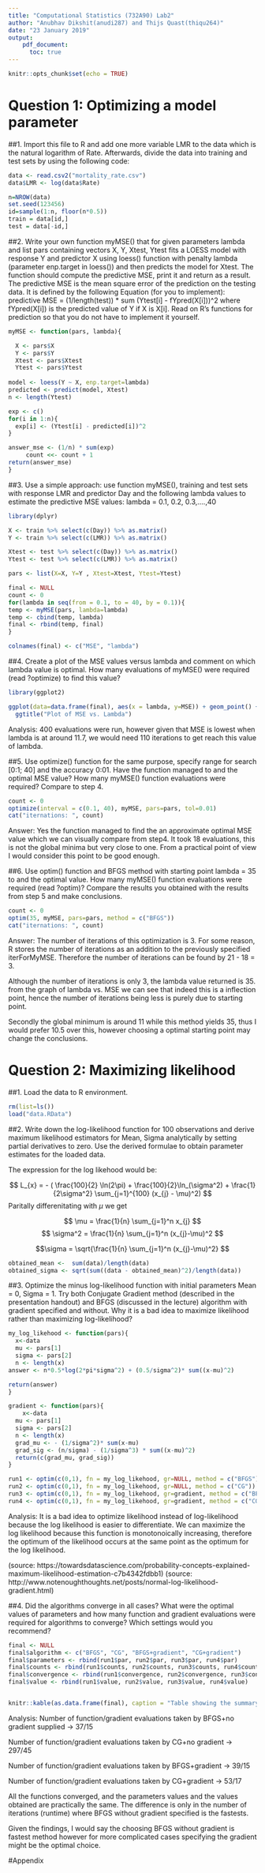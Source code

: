 ```yaml
---
title: "Computational Statistics (732A90) Lab2"
author: "Anubhav Dikshit(anudi287) and Thijs Quast(thiqu264)"
date: "23 January 2019"
output: 
    pdf_document:
      toc: true
---
```


```r
knitr::opts_chunk$set(echo = TRUE)
```

\newpage

# Question 1: Optimizing a model parameter

##1. Import this file to R and add one more variable LMR to the data which is the natural logarithm of Rate. Afterwards, divide the data into training and test sets by using the following code:
```r

data <- read.csv2("mortality_rate.csv")
data$LMR <- log(data$Rate)

n=NROW(data)
set.seed(123456)
id=sample(1:n, floor(n*0.5))
train = data[id,]
test = data[-id,]

```

##2. Write your own function myMSE() that for given parameters lambda and list pars containing vectors X, Y, Xtest, Ytest fits a LOESS model with response Y and predictor X using loess() function with penalty lambda (parameter enp.target in loess()) and then predicts the model for Xtest. The function should compute the predictive MSE, print it and return as a result. The predictive MSE is the mean square error of the prediction on the testing data. It is defined by the following Equation (for you to implement):  predictive MSE = (1/length(test)) * sum (Ytest[i] - fYpred(X[i]))^2   where fYpred(X[i]) is the predicted value of Y if X is X[i]. Read on R's functions for prediction so that you do not have to implement it yourself.

```r

myMSE <- function(pars, lambda){

  X <- pars$X
  Y <- pars$Y
  Xtest <- pars$Xtest
  Ytest <- pars$Ytest
  
model <- loess(Y ~ X, enp.target=lambda)
predicted <- predict(model, Xtest)
n <- length(Ytest)

exp <- c()
for(i in 1:n){
  exp[i] <- (Ytest[i] - predicted[i])^2
}

answer_mse <- (1/n) * sum(exp)
     count <<- count + 1
return(answer_mse)
}

```

##3. Use a simple approach: use function myMSE(), training and test sets with response LMR and predictor Day and the following lambda values to estimate the predictive MSE values: lambda = 0.1, 0.2, 0.3,....,40

```r
library(dplyr)

X <- train %>% select(c(Day)) %>% as.matrix() 
Y <- train %>% select(c(LMR)) %>% as.matrix() 

Xtest <- test %>% select(c(Day)) %>% as.matrix() 
Ytest <- test %>% select(c(LMR)) %>% as.matrix() 

pars <- list(X=X, Y=Y , Xtest=Xtest, Ytest=Ytest)

final <- NULL
count <- 0 
for(lambda in seq(from = 0.1, to = 40, by = 0.1)){
temp <- myMSE(pars, lambda=lambda)
temp <- cbind(temp, lambda)
final <- rbind(temp, final)
}

colnames(final) <- c("MSE", "lambda")

```

##4. Create a plot of the MSE values versus lambda and comment on which lambda value is optimal. How many evaluations of myMSE() were required (read ?optimize) to find this value?

```r
library(ggplot2)

ggplot(data=data.frame(final), aes(x = lambda, y=MSE)) + geom_point() + 
  ggtitle("Plot of MSE vs. Lambda")
```
Analysis: 400 evaluations were run, however given that MSE is lowest when lambda is at around 11.7, we would need 110 iterations to get reach this value of lambda.

##5. Use optimize() function for the same purpose, specify range for search [0:1; 40] and the accuracy 0:01. Have the function managed to and the optimal MSE value? How many myMSE() function evaluations were required? Compare to step 4.


```r
count <- 0
optimize(interval = c(0.1, 40), myMSE, pars=pars, tol=0.01)
cat("iternations: ", count)
```

Answer: Yes the function managed to find the an approximate optimal MSE value which we can visually compare from step4. It took 18 evaluations, this is not the global minima but very close to one. From a practical point of view I would consider this point to be good enough.

##6. Use optim() function and BFGS method with starting point lambda = 35 to and the optimal value. How many myMSE() function evaluations were required (read ?optim)? Compare the results you obtained with the results from step 5 and make conclusions.

```r
count <- 0
optim(35, myMSE, pars=pars, method = c("BFGS"))
cat("iternations: ", count)

```
Answer: The number of iterations of this optimization is 3. For some reason, R stores the number of iterations as an addition to the previously specified iterForMyMSE. Therefore the number of iterations can be found by 21 - 18 = 3.

Although the number of iterations is only 3, the lambda value returned is 35. from the graph of lambda vs. MSE we can see that indeed this is a inflection point, hence the number of iterations being less is purely due to starting point.

Secondly the global minimum is around 11 while this method yields 35, thus I would prefer 10.5 over this, however choosing a optimal starting point may change the conclusions.


# Question 2: Maximizing likelihood

##1. Load the data to R environment.

```r
rm(list=ls())
load("data.RData")
```

##2. Write down the log-likelihood function for 100 observations and derive maximum likelihood estimators for Mean, Sigma analytically by setting partial derivatives to zero. Use the derived formulae to obtain parameter estimates for the loaded data.

The expression for the log likehood would be:

$$ L_{x} = - ( \frac{100}{2}  \ln(2\pi) + \frac{100}{2}\ln_(\sigma^2) + \frac{1}{2\sigma^2} \sum_{j=1}^{100} (x_{j} - \mu)^2) $$ 
Paritally differenitating with $\mu$ we get

$$ \mu = \frac{1}{n} \sum_{j=1}^n x_{j} $$
$$ \sigma^2 = \frac{1}{n} \sum_{j=1}^n (x_{j}-\mu)^2 $$

$$\sigma = \sqrt{\frac{1}{n} \sum_{j=1}^n (x_{j}-\mu)^2} $$



```r
obtained_mean <-  sum(data)/length(data)
obtained_sigma <- sqrt(sum((data - obtained_mean)^2)/length(data))

```



##3. Optimize the minus log-likelihood function with initial parameters Mean = 0, Sigma = 1. Try both Conjugate Gradient method (described in the presentation handout) and BFGS (discussed in the lecture) algorithm with gradient specified and without. Why it is a bad idea to maximize likelihood rather than maximizing log-likelihood?

```r

my_log_likehood <- function(pars){
  x<-data
  mu <- pars[1] 
  sigma <- pars[2]
  n <- length(x)
answer <- n*0.5*log(2*pi*sigma^2) + (0.5/sigma^2)* sum((x-mu)^2)  

return(answer)
}

gradient <- function(pars){
    x<-data
  mu <- pars[1] 
  sigma <- pars[2]
  n <- length(x)
  grad_mu <- - (1/sigma^2)* sum(x-mu)
  grad_sig <- (n/sigma) - (1/sigma^3) * sum((x-mu)^2)
  return(c(grad_mu, grad_sig))
}

run1 <- optim(c(0,1), fn = my_log_likehood, gr=NULL, method = c("BFGS"))
run2 <- optim(c(0,1), fn = my_log_likehood, gr=NULL, method = c("CG"))
run3 <- optim(c(0,1), fn = my_log_likehood, gr=gradient, method = c("BFGS"))
run4 <- optim(c(0,1), fn = my_log_likehood, gr=gradient, method = c("CG"))

```

Analysis: It is a bad idea to optimize likelihood instead of log-likelihood because the log likelihood is easier to differentiate. We can maximize the log likelihood because this function is monotonoically increasing, therefore the optimum of the likelihood occurs at the same point as the optimum for the log likelihood.

(source: https://towardsdatascience.com/probability-concepts-explained-maximum-likelihood-estimation-c7b4342fdbb1)
(source: http://www.notenoughthoughts.net/posts/normal-log-likelihood-gradient.html)

##4. Did the algorithms converge in all cases? What were the optimal values of parameters and how many function and gradient evaluations were required for algorithms to converge? Which settings would you recommend?

```r
final <- NULL
final$algorithm <- c("BFGS", "CG", "BFGS+gradient", "CG+gradient")
final$parameters <- rbind(run1$par, run2$par, run3$par, run4$par)
final$counts <- rbind(run1$counts, run2$counts, run3$counts, run4$counts)
final$convergence <- rbind(run1$convergence, run2$convergence, run3$convergence, run4$convergence)
final$value <- rbind(run1$value, run2$value, run3$value, run4$value)


knitr::kable(as.data.frame(final), caption = "Table showing the summary from various optimization techniques")
```

Analysis:  Number of function/gradient evaluations taken by BFGS+no gradient supplied -> 37/15

Number of function/gradient evaluations taken by CG+no gradient ->  297/45 

Number of function/gradient evaluations taken by BFGS+gradient -> 39/15

Number of function/gradient evaluations taken by CG+gradient -> 53/17

All the functions converged, and the parameters values and the values obtained are practically the same. The difference is only in the number of iterations (runtime) where BFGS without gradient specified is the fastests.

Given the findings, I would say the choosing BFGS without gradient is fastest method however for more complicated cases specifying the gradient might be the optimal choice.


#Appendix
```r
```